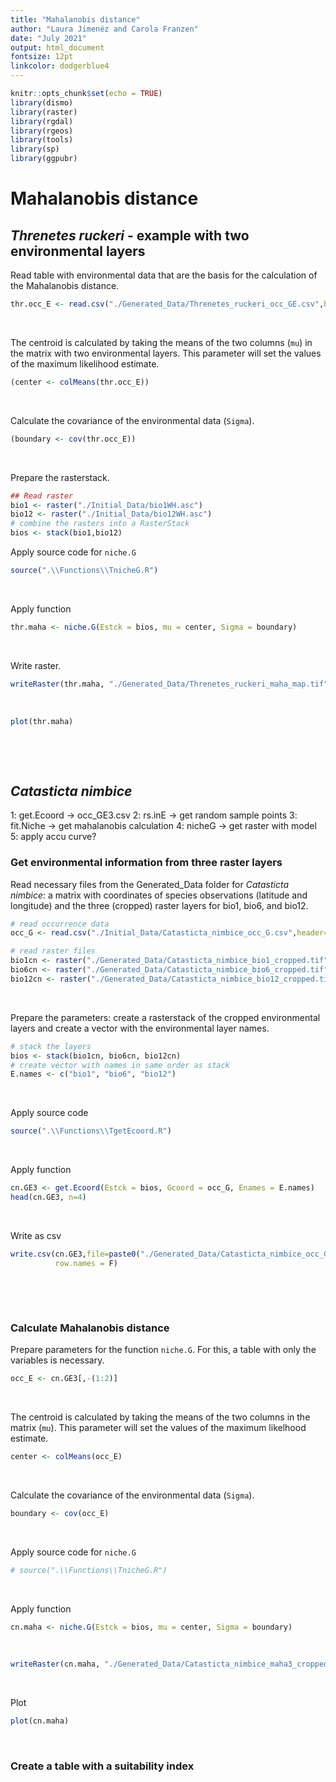```yaml
---
title: "Mahalanobis distance"
author: "Laura Jimenéz and Carola Franzen"
date: "July 2021"
output: html_document
fontsize: 12pt
linkcolor: dodgerblue4
---
```


```r
knitr::opts_chunk$set(echo = TRUE)
library(dismo)
library(raster)
library(rgdal)
library(rgeos)
library(tools)
library(sp)
library(ggpubr)

```

# Mahalanobis distance


## *Threnetes ruckeri* - example with two environmental layers

Read table with environmental data that are the basis for the calculation of the Mahalanobis distance.
```r
thr.occ_E <- read.csv("./Generated_Data/Threnetes_ruckeri_occ_GE.csv",header=T)[,-(1:2)]
```
\

The centroid is calculated by taking the means of the two columns (`mu`) in the matrix with two environmental layers. This parameter will set the values of the maximum likelihood estimate.
```r
(center <- colMeans(thr.occ_E))
```
\

Calculate the covariance of the environmental data (`Sigma`).
```r
(boundary <- cov(thr.occ_E))
```
\

Prepare the rasterstack.
```r
## Read raster
bio1 <- raster("./Initial_Data/bio1WH.asc")
bio12 <- raster("./Initial_Data/bio12WH.asc")
# combine the rasters into a RasterStack
bios <- stack(bio1,bio12)
```


Apply source code for `niche.G`
```r
source(".\\Functions\\TnicheG.R")
```
\

Apply function
```r
thr.maha <- niche.G(Estck = bios, mu = center, Sigma = boundary)
```
\

Write raster.
```r
writeRaster(thr.maha, "./Generated_Data/Threnetes_ruckeri_maha_map.tif", overwrite= T) 
```
\

```r
plot(thr.maha)
```


\

\

## *Catasticta nimbice*

1: get.Ecoord -> occ_GE3.csv
2: rs.inE -> get random sample points
3: fit.Niche -> get mahalanobis calculation
4: nicheG -> get raster with model
5: apply accu curve?

<!--- from here it is how to get occ_table with 3 rasters: GE3 --->

### Get environmental information from three raster layers

Read necessary files from the Generated_Data folder for *Catasticta nimbice*: a matrix with coordinates of species observations (latitude and longitude) and the three (cropped) raster layers for bio1, bio6, and bio12.  
```r
# read occurrence data
occ_G <- read.csv("./Initial_Data/Catasticta_nimbice_occ_G.csv",header=T)[,-1]

# read raster files
bio1cn <- raster("./Generated_Data/Catasticta_nimbice_bio1_cropped.tif")
bio6cn <- raster("./Generated_Data/Catasticta_nimbice_bio6_cropped.tif")
bio12cn <- raster("./Generated_Data/Catasticta_nimbice_bio12_cropped.tif")


```
\

Prepare the parameters: create a rasterstack of the cropped environmental layers and create a vector with the environmental layer names.
```r
# stack the layers
bios <- stack(bio1cn, bio6cn, bio12cn)
# create vector with names in same order as stack
E.names <- c("bio1", "bio6", "bio12")

```
\

Apply source code
```r
source(".\\Functions\\TgetEcoord.R")
```
\

Apply function
```r
cn.GE3 <- get.Ecoord(Estck = bios, Gcoord = occ_G, Enames = E.names)
head(cn.GE3, n=4)
```
\

Write as csv
```r
write.csv(cn.GE3,file=paste0("./Generated_Data/Catasticta_nimbice_occ_GE3.csv"),
          row.names = F)
```
\

\
<!---- from here it is niche.G ---->

### Calculate Mahalanobis distance

Prepare parameters for the function `niche.G`. For this, a table with only the variables is necessary.

```r
occ_E <- cn.GE3[,-(1:2)]
```
\

The centroid is calculated by taking the means of the two columns in the matrix (`mu`). This parameter will set the values of the maximum likelhood estimate.
```r
center <- colMeans(occ_E)
```
\

Calculate the covariance of the environmental data (`Sigma`).
```r
boundary <- cov(occ_E)
```
\


Apply source code for `niche.G`
```r
# source(".\\Functions\\TnicheG.R")
```
\

Apply function
```r
cn.maha <- niche.G(Estck = bios, mu = center, Sigma = boundary)
```
\

```r
writeRaster(cn.maha, "./Generated_Data/Catasticta_nimbice_maha3_cropped.tif", overwrite= T) 
```
\

Plot
```r
plot(cn.maha)
```
\

### Create a table with a suitability index

